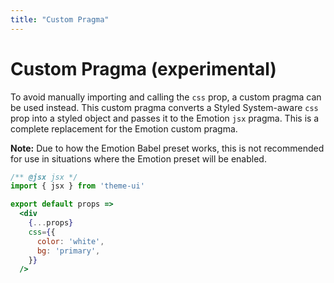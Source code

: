 ```yaml
---
title: "Custom Pragma"
---
```




# Custom Pragma (experimental)

To avoid manually importing and calling the `css` prop, a custom pragma can be used instead.
This custom pragma converts a Styled System-aware `css` prop into a styled object and passes it to the Emotion `jsx` pragma.
This is a complete replacement for the Emotion custom pragma.

**Note:** Due to how the Emotion Babel preset works, this is not recommended for use in situations where the Emotion preset will be enabled.


```jsx
/** @jsx jsx */
import { jsx } from 'theme-ui'

export default props =>
  <div
    {...props}
    css={{
      color: 'white',
      bg: 'primary',
    }}
  />
```

